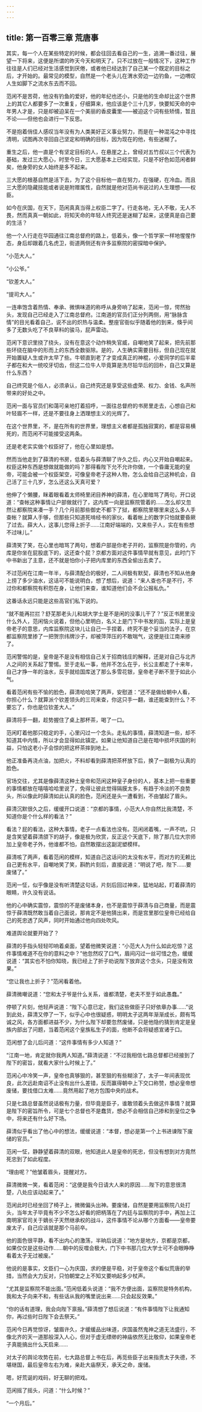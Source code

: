```yaml
---
---
---
```

title: 第一百零三章 荒唐事
---




其实，每一个人在某些特定的时候，都会往回去看自己的一生，追溯一番过往，展望一下将来，这便是所谓的昨天今天和明天了。只不过放在一般情况下，这种工作往往是人们已经对生活感觉到厌倦，或者他已经达到了自己某一个既定的目标之后，才开始的。最常见的模型，自然是一个老头儿在渭水旁边一边钓鱼，一边喟叹人生如脚下之流水东去而不回。

范闲不是苦荷，他没有钓鱼的爱好，他的年纪也还小，只是他的生命却比这个世界上的其它人都要多了一次重复，仔细算来，他应该是个三十几岁，快要知天命的中年男人才是，只是却被迫呆在一个美丽的香皮囊里——被迫这个词有些矫情，暂且不论——但他也会进行一下反思。

不是抱着俏佳人感叹当年没有为人类美好正义事业努力，而是在一种混沌之中寻找清明，试图再次寻回自己坚定和明确的目标，因为现在的他，有些迷糊了。

重生之后，他一直是个有坚定目标的人，在悬崖之上，曾经对五竹叔以三个代表为基础，发过三大愿心，时至今日，三大愿基本上已经实现，只是不好色如范闲者鲜矣，他身旁的女人始终是多不起来。

三大愿的根基自然是活下去，为了这个目标他一直在努力，在强硬，在冷血。而且三大愿的隐藏技能或者说是附赠属性，自然就是他对范尚书说过的人生理想——权臣。

如今在庆国，在天下，范闲真真当得上权臣二字了。行走各地，无人不敬，无人不畏，然而真真一朝如此，将知天命的年轻人终究还是迷糊了起来，这便真是自己要的生活？

他一个人行走在华园通往江南总督府的路上，低着头，像一个哲学家一样地惺惺作态，身后却跟着几名虎卫，街道两侧还有许多监察院的密探暗中保护。

“小范大人。”

“小公爷。”

“钦差大人。”

“提司大人。”

一连串饱含着热情、奉承、微惧味道的称呼从身旁响了起来，范闲一惊，愕然抬头，发现自己已经走入了江南总督府。江南道的官员们正分列两侧，用“脉脉含情”的目光看着自己，说不出的炽热与温柔。整座官衙似乎随着他的到来，倏乎间多了无数头吃了不良草料的骏马，屁声雷动。

范闲下意识里挠了挠头，没有在意这个动作稍失官威，自嘲地笑了起来，把先前那些环绕在脑中的形而上的东西全数驱除。是的，人生确实需要目标，但自己现在就开始置疑人生或许太早了些。牛顿直到老了才变成真正的神棍，小爱同学的后半辈子都在和大一统咬牙切齿，但这二位牛人毕竟算是洗尽铅华后的回朴，自己又算是什么东西？

自己终究是个俗人，必须承认，自己终究还是享受这些虚荣、权力、金钱、名声所带来的好处之中。

范闲一面与官员们和蔼可亲地打着招呼，一面往总督府的书房里走去，心想自己和叶轻眉不一样，还是不要往身上洒理想主义的光辉了。

在这个世界里，不，是在所有的世界里，理想主义者都是孤独寂寞的，都是容易横死的，而范闲不可能接受这两条。

还是老老实实做个权臣好了，他在心里如是想。

然而当他走到了薛清的书房，低着头与薛清聊了许久之后，内心又开始自嘲起来。权臣这种东西是想做就能做的吗？那得看陛下允不允许你做，一个昏庸无能的皇帝，可能会被一个权臣架空，可像皇帝老子这种人物，怎么会给自己这种机会，自己活了三十几岁，怎么还这么天真可爱？

他伸了个懒腰，眯着眼看着太师椅里闭目养神的薛清，在心里暗骂了两句，开口说道：“查帐这种事情让户部做就行了，这内库一向是监察院管着的……怎么却又忽然让都察院来凑一手？几个月前那些御史不都下了狱，都察院里哪里来这么多人手查帐？就算人手够，但那些只知道死啃经书的家伙，看着帐上的数字只怕就要昏厥了过去。薛大人，这事儿您得上折子……江南好端端的，又来些子人，实在有些想不过味儿。”

薛清笑了笑，在心里也暗骂了两句，想着户部是你老子开的，监察院是你管的，内库是你坐在屁股底下的，这还查个屁？京都方面对这件事情早就有意见，此时门下中书新出了主意，还不就是怕你小子把内库里的东西全偷出去卖了。

不过范闲在江南一年半，与薛清配合的极好，二人间极有默契，薛清也不知从他身上捞了多少油水，这话可不能说明白，想了想后，说道：“来人查也不是不行，不过你和都察院有积怨在身，让他们来查，谁知道他们会不会公报私仇。”

这番话永远只能是这些高官们私下说的。

“就不能再拦拦？舒芜那老头儿和胡大学士是不是闲的没事儿干了？”反正书房里没什么外人，范闲恼火说着，但他心里明白，名义上是门下中书发的函，实际上是皇帝老子的意思，内库监察院这块儿让自己一手捏着，终究不是个妥当的法子，在京都监察院里掺了一把贺宗纬牌沙子，却被萍萍压的不敢喘气，这便是往江南来掺了。

范闲警惕的是，皇帝是不是没有相信自己关于招商钱庄的解释，还是对自己与北齐人之间的关系起了警惕。至于走私一事，他并不怎么在乎，长公主都走了十来年，自己才挣一年的油水，反手就给国库送了那么多雪花银，皇帝老子断不至于如此小气。

看着范闲有些不愉的脸色，薛清哈哈笑了两声，安慰道：“还不是做给朝中人看，你担心什么？就算派个钦差领头的三司来查，你这只手一翻，谁还能查到什么？不要忘了，你也是位钦差大人。”

薛清将手一翻，趁势握住了桌上那杯茶，喝了一口。

范闲盯着他那只稳定的手，心里闪过一个念头。走私的事情，薛清知道一些，却不知道其中内情，所以才会显得如此镇定。如果让他知道自己是在暗中损坏庆国的利益，只怕这老小子会惊的把这杯茶摔到地上。

他正准备再浇点油，加把火，不料却看到薛清把茶杯放下后，换了一副极为认真的脸色。

官场交往，尤其是像薛清这种土皇帝和范闲这种皇子身份的人，基本上把一些重要的事情都放在嘻嘻哈哈里说了，免得让彼此觉得隔膜太多，有趋于冷淡的不良势头，所以像此时薛清如此认真的脸色，范闲还是头一遭看到，不由皱起了眉头。

薛清沉默很久之后，缓缓开口说道：“京都的事情，小范大人你自然比我清楚，不知道你是个什么样的看法？”

看法？屁的看法，这种大事情，老子一点看法也没有。范闲闭着嘴，一声不吭，只是含笑望着薛清颌下的胡子，像是极为欣赏，反正这个天底下，除了那几位大宗师加上皇帝老子外，他谁都不怕，自然敢摆出这副泥塑模样。

薛清咳了两声，看着范闲的模样，知道自己这话问的太没有水平，而对方的无赖比自己更有水平，自嘲地笑了笑，斟酌片刻后，直接说道：“明说了吧，陛下……要废储了。”

范闲一怔，似乎像是没有听清楚这句话，片刻后回过神来，猛地站起，盯着薛清的眼睛，许久没有说话。

他的心中确实震惊，震惊的不是废储本身，也不是震惊于薛清与自己商量，而是震惊于薛清既然敢当着自己面说，那肯定不是他猜出来，而是宫里那位皇帝已经给自己的死忠透了风声，同时开始通过他向四处吹风。

难道舆论就要开始了？

薛清的手指头轻轻叩响着桌面，望着他微笑说道：“小范大人为什么如此吃惊？这件事情难道不在你的意料之中？”他忽然叹了口气，眉间闪过一丝可惜之色，缓缓说道：“其实也不怕你知晓，我已经上了折子劝说陛下放弃这个念头，只是没有效果。”

“您让我也上折子？”范闲看着他。

薛清微嘲说道：“您和太子爷是什么关系，谁都清楚，老夫不至于如此愚蠢。”

停顿了片刻，他轻声说道：“陛下心意已定，我们这些做臣子只好依章办事……”说到此处，薛清又停了一下，似乎心中也很疑惑，明明太子这两年渐渐成长，颇有笃诚之风，各方面都进益不少，为什么陛下却要忽然废储，只是他隐约猜到肯定是皇族内部出了问题，当着范闲这个皇族私生子的面，他断不会将疑惑宣诸于口。

范闲想了会儿后问道：“这件事情有多少人知道？”

“江南一地，肯定就你我两人知道。”薛清说道：“不过我相信七路总督都已经接到了陛下的密旨，就看大家什么时候上了。”

范闲心中冷笑一声，皇帝也真够狠的，甚至狠的有些糊涂了，太子一年间表现优良，此次远赴南诏不止没有出什么差错，反而赢得朝中上下交口称赞，想必皇帝想废储，要找借口太难……竟然用起了地方包围中央的战术。

只是七路总督虽然说话极有力量，但毕竟是臣子，谁敢领着头去做这件事情？就算是陛下的密旨所令，可是七个总督也不是蠢货，想必不会相信自己掺和到皇位之争中，将来还有什么好下场。

薛清似乎看出了他心中的想法，缓缓说道：“本督，想必是第一个上书进谏陛下废储的官员。”

范闲一怔，静静望着薛清的双眼，他知道此人是皇帝的死忠，但没有想到对方竟然死忠到了如此程度。

“理由呢？”他皱着眉头，提醒对方。

薛清微微一笑，看着范闲：“这便是我今日请大人来的原因……陛下的意思很清楚，八处应该动起来了。”

范闲此时已经坐回了椅子上，微微偏头出神。要废储，自然是要用监察院八处打头，当年太子毕竟有不少不怎么好看的把柄落在了内廷与监察院的手中，再加上江南明家官司关于嫡长子天然继承权的战斗，这件事情不论从哪个方面看——皇帝要废太子，自己应该就是那个马前卒。

他的面色很平静，看不出内心的激荡，半晌后说道：“地方是地方，京都是京都，如果仅仅是这些动作……朝中的反噬会极大，门下中书那几位大学士可不会眼睁睁看着太子无过被废。”

他说的是事实，文臣们一心为庆国，求的便是平稳，对于皇帝这个看似荒唐的举措，当然会大力反对，只怕朝堂之上不知又要响起多少杖声。

“尤其是监察院不能出面。”范闲低着头说道：“我不方便出面，监察院是特务机构，我和太子向来不和，有些话从我的嘴里说出来……只会起反效果。”

“你的话有道理，我会向陛下禀报。”薛清想了想后说道：“有件事情陛下让我通知你，再过些时日陛下会去祭天。”

范闲今日再觉惊讶，皱眉许久，才缓缓品出味道，庆国虽然鬼神之道无法盛行，不像北齐的天一道那般深入人心，但对于虚无缥缈的神庙依然无比敬仰，如果皇帝老子真能搞出什么天启来……

对太子的舆论攻势在前，七大路总督上书在后，再觅些臣子出来指责太子失德，不堪继国，最后皇帝左右为难，亲赴大庙祭天，承天之命，废储。

嗯，好荒诞的戏码，好无聊的把戏。

范闲摇了摇头，问道：“什么时候？”

“一个月后。”